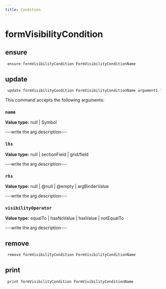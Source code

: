 ```yaml
---
title: Condition
---
```


# formVisibilityCondition

## ensure

```js filename="Terminal" copy
 ensure formVisibilityCondition FormVisibilityConditionName
```


## update

```js filename="Terminal" copy
 update formVisibilityCondition FormVisibilityConditionName argument1:"value1" argument2:"value2"
```

This command accepts the following arguments:

### `name`
**Value type:** null | Symbol

---write the arg description---

### `lhs`
**Value type:** null | sectionField | grid/field

---write the arg description---

### `rhs`
**Value type:** null | @null | @empty | argBinderValue

---write the arg description---

### `visibilityOperator`
**Value type:** equalTo | hasNoValue | hasValue | notEqualTo

---write the arg description---


## remove

```js filename="Terminal" copy
 remove formVisibilityCondition FormVisibilityConditionName
```


## print

```js filename="Terminal" copy
 print formVisibilityCondition FormVisibilityConditionName
```


